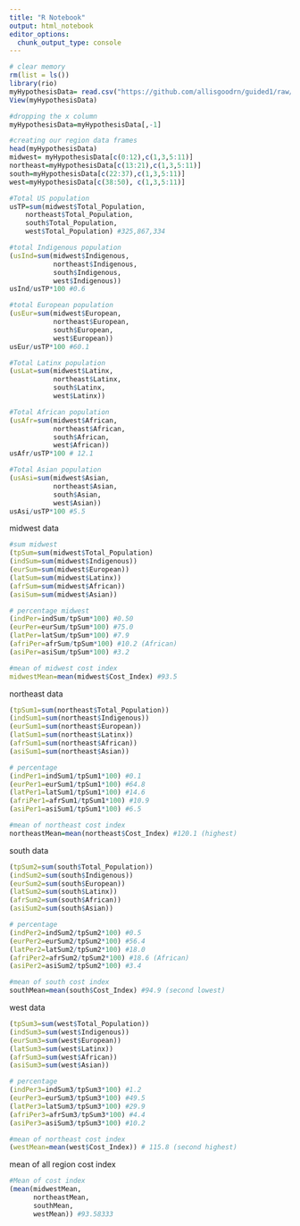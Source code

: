 ```yaml
---
title: "R Notebook"
output: html_notebook
editor_options: 
  chunk_output_type: console
---
```

```r
# clear memory
rm(list = ls())
library(rio)
myHypothesisData= read.csv("https://github.com/allisgoodrn/guided1/raw/main/complete1.csv", stringsAsFactors = FALSE)
View(myHypothesisData)
```
```r
#dropping the x column 
myHypothesisData=myHypothesisData[,-1]
```
```r
#creating our region data frames
head(myHypothesisData)
midwest= myHypothesisData[c(0:12),c(1,3,5:11)]
northeast=myHypothesisData[c(13:21),c(1,3,5:11)]
south=myHypothesisData[c(22:37),c(1,3,5:11)]
west=myHypothesisData[c(38:50), c(1,3,5:11)]
```
```r
#Total US population
usTP=sum(midwest$Total_Population,
    northeast$Total_Population,
    south$Total_Population,
    west$Total_Population) #325,867,334

```

```r
#total Indigenous population
(usInd=sum(midwest$Indigenous,
           northeast$Indigenous,
           south$Indigenous,
           west$Indigenous))
usInd/usTP*100 #0.6

#total European population
(usEur=sum(midwest$European,
           northeast$European,
           south$European,
           west$European))
usEur/usTP*100 #60.1

#Total Latinx population
(usLat=sum(midwest$Latinx,
           northeast$Latinx,
           south$Latinx,
           west$Latinx))

#Total African population
(usAfr=sum(midwest$African,
           northeast$African,
           south$African,
           west$African))
usAfr/usTP*100 # 12.1

#Total Asian population 
(usAsi=sum(midwest$Asian,
           northeast$Asian,
           south$Asian,
           west$Asian))
usAsi/usTP*100 #5.5
```
####################### midwest data #########################
```r
#sum midwest
(tpSum=sum(midwest$Total_Population)
(indSum=sum(midwest$Indigenous))
(eurSum=sum(midwest$European))
(latSum=sum(midwest$Latinx))
(afrSum=sum(midwest$African))
(asiSum=sum(midwest$Asian))

# percentage midwest
(indPer=indSum/tpSum*100) #0.50
(eurPer=eurSum/tpSum*100) #75.0
(latPer=latSum/tpSum*100) #7.9
(afriPer=afrSum/tpSum*100) #10.2 (African)
(asiPer=asiSum/tpSum*100) #3.2

#mean of midwest cost index
midwestMean=mean(midwest$Cost_Index) #93.5 

```
####################### northeast data #########################
```r
(tpSum1=sum(northeast$Total_Population))
(indSum1=sum(northeast$Indigenous))
(eurSum1=sum(northeast$European))
(latSum1=sum(northeast$Latinx))
(afrSum1=sum(northeast$African))
(asiSum1=sum(northeast$Asian))

# percentage 
(indPer1=indSum1/tpSum1*100) #0.1
(eurPer1=eurSum1/tpSum1*100) #64.8
(latPer1=latSum1/tpSum1*100) #14.6 
(afriPer1=afrSum1/tpSum1*100) #10.9
(asiPer1=asiSum1/tpSum1*100) #6.5

#mean of northeast cost index
northeastMean=mean(northeast$Cost_Index) #120.1 (highest)
```
####################### south data #########################
```r
(tpSum2=sum(south$Total_Population))
(indSum2=sum(south$Indigenous))
(eurSum2=sum(south$European))
(latSum2=sum(south$Latinx))
(afrSum2=sum(south$African))
(asiSum2=sum(south$Asian))

# percentage 
(indPer2=indSum2/tpSum2*100) #0.5 
(eurPer2=eurSum2/tpSum2*100) #56.4
(latPer2=latSum2/tpSum2*100) #18.0
(afriPer2=afrSum2/tpSum2*100) #18.6 (African)
(asiPer2=asiSum2/tpSum2*100) #3.4

#mean of south cost index
southMean=mean(south$Cost_Index) #94.9 (second lowest)
```
####################### west data #########################
```r
(tpSum3=sum(west$Total_Population))
(indSum3=sum(west$Indigenous))
(eurSum3=sum(west$European))
(latSum3=sum(west$Latinx))
(afrSum3=sum(west$African))
(asiSum3=sum(west$Asian))

# percentage 
(indPer3=indSum3/tpSum3*100) #1.2
(eurPer3=eurSum3/tpSum3*100) #49.5
(latPer3=latSum3/tpSum3*100) #29.9 
(afriPer3=afrSum3/tpSum3*100) #4.4
(asiPer3=asiSum3/tpSum3*100) #10.2

#mean of northeast cost index
(westMean=mean(west$Cost_Index)) # 115.8 (second highest)


```
####################### mean of all region cost index ###################
```r
#Mean of cost index 
(mean(midwestMean,
      northeastMean,
      southMean,
      westMean)) #93.58333
```

